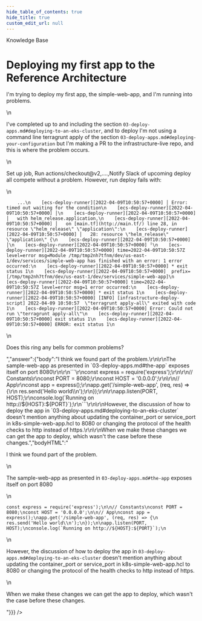```yaml
---
hide_table_of_contents: true
hide_title: true
custom_edit_url: null
---
```



<CenterLayout>
<span className="title">Knowledge Base</span>
<h1>Deploying my first app to the Reference Architecture</h1>
<GitHub discussion={{"id":"D_kwDOF8slf84APQ_v","number":348,"author":{"login":"pete0emerson"},"title":"Deploying my first app to the Reference Architecture","body":"I'm trying to deploy my first app, the simple-web-app, and I'm running into problems.\r\n\r\nI've completed up to and including the section `03-deploy-apps.md#deploying-to-an-eks-cluster`, and to deploy I'm not using a command line terragrunt apply of the section `03-deploy-apps.md#deploying-your-configuration` but I'm making a PR to the infrastructure-live repo, and this is where the problem occurs.\r\n\r\nSet up job, Run actions/checkout@v2,....,Notify Slack of upcoming deploy all compete without a problem. However, run deploy fails with:\r\n\r\n```\r\n    ...\r\n    [ecs-deploy-runner][2022-04-09T10:50:57+0000] │ Error: timed out waiting for the condition\r\n    [ecs-deploy-runner][2022-04-09T10:50:57+0000] │\r\n    [ecs-deploy-runner][2022-04-09T10:50:57+0000] │   with helm_release.application,\r\n    [ecs-deploy-runner][2022-04-09T10:50:57+0000] │   on [main.tf](http://main.tf/) line 28, in resource \"helm_release\" \"application\":\r\n    [ecs-deploy-runner][2022-04-09T10:50:57+0000] │   28: resource \"helm_release\" \"application\" {\r\n    [ecs-deploy-runner][2022-04-09T10:50:57+0000] │\r\n    [ecs-deploy-runner][2022-04-09T10:50:57+0000] ╵\r\n    [ecs-deploy-runner][2022-04-09T10:50:57+0000] time=2022-04-09T10:50:57Z level=error msg=Module /tmp/tmp2nh7tfnm/dev/us-east-1/dev/services/simple-web-app has finished with an error: 1 error occurred:\r\n    [ecs-deploy-runner][2022-04-09T10:50:57+0000] * exit status 1\r\n    [ecs-deploy-runner][2022-04-09T10:50:57+0000]  prefix=[/tmp/tmp2nh7tfnm/dev/us-east-1/dev/services/simple-web-app]\r\n    [ecs-deploy-runner][2022-04-09T10:50:57+0000] time=2022-04-09T10:50:57Z level=error msg=1 error occurred:\r\n    [ecs-deploy-runner][2022-04-09T10:50:57+0000] * exit status 1\r\n    [ecs-deploy-runner][2022-04-09T10:50:57+0000] [INFO] [infrastructure-deploy-script] 2022-04-09 10:50:57  \"terragrunt apply-all\" exited with code 1\r\n    [ecs-deploy-runner][2022-04-09T10:50:57+0000] Error: Could not run \"terragrunt apply-all\"\r\n    [ecs-deploy-runner][2022-04-09T10:50:57+0000] exit status 1\r\n    [ecs-deploy-runner][2022-04-09T10:50:57+0000] ERROR: exit status 1\r\n```\r\n\r\nDoes this ring any bells for common problems?","bodyHTML":"<p dir=\"auto\">I'm trying to deploy my first app, the simple-web-app, and I'm running into problems.</p>\n<p dir=\"auto\">I've completed up to and including the section <code class=\"notranslate\">03-deploy-apps.md#deploying-to-an-eks-cluster</code>, and to deploy I'm not using a command line terragrunt apply of the section <code class=\"notranslate\">03-deploy-apps.md#deploying-your-configuration</code> but I'm making a PR to the infrastructure-live repo, and this is where the problem occurs.</p>\n<p dir=\"auto\">Set up job, Run actions/checkout@v2,....,Notify Slack of upcoming deploy all compete without a problem. However, run deploy fails with:</p>\n<div class=\"snippet-clipboard-content notranslate position-relative overflow-auto\" data-snippet-clipboard-copy-content=\"    ...\n    [ecs-deploy-runner][2022-04-09T10:50:57+0000] │ Error: timed out waiting for the condition\n    [ecs-deploy-runner][2022-04-09T10:50:57+0000] │\n    [ecs-deploy-runner][2022-04-09T10:50:57+0000] │   with helm_release.application,\n    [ecs-deploy-runner][2022-04-09T10:50:57+0000] │   on [main.tf](http://main.tf/) line 28, in resource &quot;helm_release&quot; &quot;application&quot;:\n    [ecs-deploy-runner][2022-04-09T10:50:57+0000] │   28: resource &quot;helm_release&quot; &quot;application&quot; {\n    [ecs-deploy-runner][2022-04-09T10:50:57+0000] │\n    [ecs-deploy-runner][2022-04-09T10:50:57+0000] ╵\n    [ecs-deploy-runner][2022-04-09T10:50:57+0000] time=2022-04-09T10:50:57Z level=error msg=Module /tmp/tmp2nh7tfnm/dev/us-east-1/dev/services/simple-web-app has finished with an error: 1 error occurred:\n    [ecs-deploy-runner][2022-04-09T10:50:57+0000] * exit status 1\n    [ecs-deploy-runner][2022-04-09T10:50:57+0000]  prefix=[/tmp/tmp2nh7tfnm/dev/us-east-1/dev/services/simple-web-app]\n    [ecs-deploy-runner][2022-04-09T10:50:57+0000] time=2022-04-09T10:50:57Z level=error msg=1 error occurred:\n    [ecs-deploy-runner][2022-04-09T10:50:57+0000] * exit status 1\n    [ecs-deploy-runner][2022-04-09T10:50:57+0000] [INFO] [infrastructure-deploy-script] 2022-04-09 10:50:57  &quot;terragrunt apply-all&quot; exited with code 1\n    [ecs-deploy-runner][2022-04-09T10:50:57+0000] Error: Could not run &quot;terragrunt apply-all&quot;\n    [ecs-deploy-runner][2022-04-09T10:50:57+0000] exit status 1\n    [ecs-deploy-runner][2022-04-09T10:50:57+0000] ERROR: exit status 1\"><pre class=\"notranslate\"><code>    ...\n    [ecs-deploy-runner][2022-04-09T10:50:57+0000] │ Error: timed out waiting for the condition\n    [ecs-deploy-runner][2022-04-09T10:50:57+0000] │\n    [ecs-deploy-runner][2022-04-09T10:50:57+0000] │   with helm_release.application,\n    [ecs-deploy-runner][2022-04-09T10:50:57+0000] │   on [main.tf](http://main.tf/) line 28, in resource \"helm_release\" \"application\":\n    [ecs-deploy-runner][2022-04-09T10:50:57+0000] │   28: resource \"helm_release\" \"application\" {\n    [ecs-deploy-runner][2022-04-09T10:50:57+0000] │\n    [ecs-deploy-runner][2022-04-09T10:50:57+0000] ╵\n    [ecs-deploy-runner][2022-04-09T10:50:57+0000] time=2022-04-09T10:50:57Z level=error msg=Module /tmp/tmp2nh7tfnm/dev/us-east-1/dev/services/simple-web-app has finished with an error: 1 error occurred:\n    [ecs-deploy-runner][2022-04-09T10:50:57+0000] * exit status 1\n    [ecs-deploy-runner][2022-04-09T10:50:57+0000]  prefix=[/tmp/tmp2nh7tfnm/dev/us-east-1/dev/services/simple-web-app]\n    [ecs-deploy-runner][2022-04-09T10:50:57+0000] time=2022-04-09T10:50:57Z level=error msg=1 error occurred:\n    [ecs-deploy-runner][2022-04-09T10:50:57+0000] * exit status 1\n    [ecs-deploy-runner][2022-04-09T10:50:57+0000] [INFO] [infrastructure-deploy-script] 2022-04-09 10:50:57  \"terragrunt apply-all\" exited with code 1\n    [ecs-deploy-runner][2022-04-09T10:50:57+0000] Error: Could not run \"terragrunt apply-all\"\n    [ecs-deploy-runner][2022-04-09T10:50:57+0000] exit status 1\n    [ecs-deploy-runner][2022-04-09T10:50:57+0000] ERROR: exit status 1\n</code></pre></div>\n<p dir=\"auto\">Does this ring any bells for common problems?</p>","answer":{"body":"I think we found part of the problem.\r\n\r\nThe sample-web-app as presented in `03-deploy-apps.md#the-app` exposes itself on port 8080\r\n\r\n```\r\nconst express = require('express');\r\n\r\n// Constants\r\nconst PORT = 8080;\r\nconst HOST = '0.0.0.0';\r\n\r\n// App\r\nconst app = express();\r\napp.get('/simple-web-app', (req, res) => {\r\n  res.send('Hello world\\n');\r\n});\r\n\r\napp.listen(PORT, HOST);\r\nconsole.log(`Running on http://${HOST}:${PORT}`);\r\n```\r\n\r\nHowever, the discussion of how to deploy the app in `03-deploy-apps.md#deploying-to-an-eks-cluster` doesn't mention anything about updating the container_port or service_port in k8s-simple-web-app.hcl to 8080 or changing the protocol of the health checks to http instead of https.\r\n\r\nWhen we make these changes we can get the app to deploy, which wasn't the case before these changes.","bodyHTML":"<p dir=\"auto\">I think we found part of the problem.</p>\n<p dir=\"auto\">The sample-web-app as presented in <code class=\"notranslate\">03-deploy-apps.md#the-app</code> exposes itself on port 8080</p>\n<div class=\"snippet-clipboard-content notranslate position-relative overflow-auto\" data-snippet-clipboard-copy-content=\"const express = require('express');\n\n// Constants\nconst PORT = 8080;\nconst HOST = '0.0.0.0';\n\n// App\nconst app = express();\napp.get('/simple-web-app', (req, res) =&gt; {\n  res.send('Hello world\\n');\n});\n\napp.listen(PORT, HOST);\nconsole.log(`Running on http://${HOST}:${PORT}`);\"><pre class=\"notranslate\"><code>const express = require('express');\n\n// Constants\nconst PORT = 8080;\nconst HOST = '0.0.0.0';\n\n// App\nconst app = express();\napp.get('/simple-web-app', (req, res) =&gt; {\n  res.send('Hello world\\n');\n});\n\napp.listen(PORT, HOST);\nconsole.log(`Running on http://${HOST}:${PORT}`);\n</code></pre></div>\n<p dir=\"auto\">However, the discussion of how to deploy the app in <code class=\"notranslate\">03-deploy-apps.md#deploying-to-an-eks-cluster</code> doesn't mention anything about updating the container_port or service_port in k8s-simple-web-app.hcl to 8080 or changing the protocol of the health checks to http instead of https.</p>\n<p dir=\"auto\">When we make these changes we can get the app to deploy, which wasn't the case before these changes.</p>"}}} />

</CenterLayout>
  

<!-- ##DOCS-SOURCER-START
{
  "sourcePlugin": "github-discussions",
  "hash": "9298b1da1b9fd2e4f6d5223b426e165c"
}
##DOCS-SOURCER-END -->
